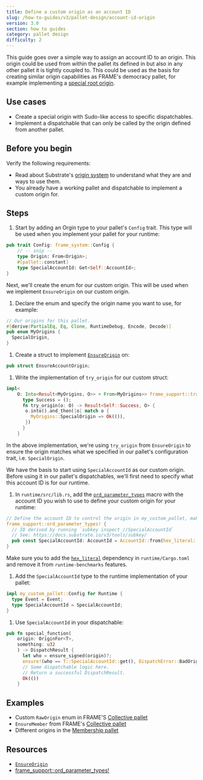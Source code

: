 ```yaml
---
title: Define a custom origin as an account ID
slug: /how-to-guides/v3/pallet-design/account-id-origin
version: 3.0
section: how to guides
category: pallet design
difficulty: 2
---
```


This guide goes over a simple way to assign an account ID to an origin. This origin could be used 
from within the pallet its defined in but also in any other pallet it is tightly coupled to. This could
be used as the basis for creating similar origin capabilities as FRAME's democracy pallet, for example 
implementing a [special root origin](/rustdocs/latest/pallet_democracy/index.html#root).

## Use cases

- Create a special origin with Sudo-like access to specific dispatchables.
- Implement a dispatchable that can only be called by the origin defined from another pallet.

## Before you begin

Verify the following requirements:

- Read about Substrate's [origin system](/v3/runtime/origins/) to understand what they are and ways to use them.
- You already have a working pallet and dispatchable to implement a custom origin for.

## Steps

1. Start by adding an Orgin type to your pallet's `Config` trait. This type will be used when you implement 
   your pallet for your runtime:

  ```rust
  pub trait Config: frame_system::Config {
      // -- snip -- 
      type Origin: From<Origin>;
      #[pallet::constant]
      type SpecialAccountId: Get<Self::AccountId>;
  }
  ```

  Next, we'll create the enum for our custom origin. This will be used 
  when we implement `EnsureOrigin` on our custom origin.

1. Declare the enum and specify the origin name you want to use, for example: 
  
  ```rust
  // Our origins for this pallet.
  #[derive(PartialEq, Eq, Clone, RuntimeDebug, Encode, Decode)]
  pub enum MyOrigins {
    SpecialOrigin,
  }
  ```
  
1. Create a struct to implement [`EnsureOrigin`](/rustdocs/latest/frame_support/traits/trait.EnsureOrigin.html) 
   on:

  ```rust
  pub struct EnsureAccountOrigin;
  ```

1. Write the implementation of `try_origin` for our custom struct:

  ```rust
  impl<
      O: Into<Result<MyOrigins, O>> + From<MyOrigins>> frame_support::traits::EnsureOrigin<O> for EnsureAccountOrigin {
        type Success = ();
        fn try_origin(o: O) -> Result<Self::Success, O> {
         o.into().and_then(|o| match o {
           MyOrigins::SpecialOrigin => Ok(()),
         })
        }
      }
  ```

  In the above implementation, we're using `try_origin` from `EnsureOrigin` to ensure the origin matches what we specified
  in our pallet's configuration trait, i.e. `SpecialOrigin`.

  We have the basis to start using `SpecialAccountId` as our custom origin. Before using it in our pallet's dispatchables,
  we'll first need to specify what this account ID is for our runtime. 

1. In `runtime/src/lib.rs`, add the [`ord_parameter_types`](/rustdocs/latest/frame_support/macro.ord_parameter_types.html) macro 
   with the account ID you wish to use to define your custom origin for your runtime: 

  ```rust
  // Define the account ID to control the origin in my_custom_pallet, make sure to store your key pairs.
  frame_support::ord_parameter_types! {
    // ID derived by running `subkey inspect //SpecialAccountId`
    // See: https://docs.substrate.io/v3/tools/subkey/
    pub const SpecialAccountId: AccountId = AccountId::from(hex_literal::hex!["60f28d2abe90a6bbfef78dc50bf798d52582b1da3868d8f470b22831e5edac73"]);
  }
  ```
  Make sure you to add the [`hex_literal`]() dependency in `runtime/Cargo.toml` and remove it from `runtime-benchmarks` features.

1. Add the `SpecialAccountId` type to the runtime implementation of your pallet:

  ```rust
  impl my_custom_pallet::Config for Runtime {
    type Event = Event;
    type SpecialAccountId = SpecialAccountId;
  }
  ```

1. Use `SpecialAccountId` in your dispatchable:

  ```rust
  pub fn special_function(
      origin: OriginFor<T>, 
      something: u32
      ) -> DispatchResult {
        let who = ensure_signed(origin)?;
        ensure!(who == T::SpecialAccountId::get(), DispatchError::BadOrigin);
        // Some dispatchable logic here.
        // Return a successful DispatchResult.
        Ok(())
      }
  ```

## Examples

- Custom `RawOrigin` enum in FRAME'S [Collective pallet](/rustdocs/latest/src/pallet_collective/lib.rs.html#158)
- `EnsureMember` from FRAME's [Collective pallet](/rustdocs/latest/src/pallet_collective/lib.rs.html#878)
- Different origins in the [Membership pallet](https://github.com/paritytech/substrate/blob/master/frame/membership/src/lib.rs#L40-L53) 


## Resources

- [`EnsureOrigin`](https://substrate.dev/rustdocs/latest/frame_support/pallet_prelude/trait.EnsureOrigin.html)
- [frame_support::ord_parameter_types!](/rustdocs/latest/frame_support/macro.ord_parameter_types.html)
